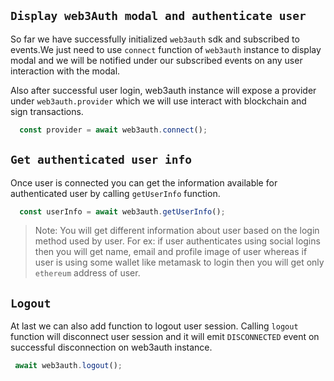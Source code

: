 ## `Display web3Auth modal and authenticate user`

So far we have successfully initialized `web3auth` sdk and subscribed to events.We just need to use `connect` function of `web3auth` instance to display modal and we will be notified under our subscribed events on any user interaction with the modal.

Also after successful user login, web3auth instance will expose a provider under `web3auth.provider`  which we will use interact with blockchain and sign transactions.

```ts
  const provider = await web3auth.connect();
```


## `Get authenticated user info`

Once user is connected you can get the information available for authenticated user by calling `getUserInfo` function.

```ts
  const userInfo = await web3auth.getUserInfo();
```

> Note: You will get different information about user based on the login method used by user. For ex: if user authenticates using social logins then you will get name, email and profile image of user whereas if user is using some wallet like metamask to login then you will get only `ethereum` address of user.

## `Logout`

At last we can also add function to logout user session.
Calling `logout` function will disconnect user session and it will emit `DISCONNECTED` event on successful disconnection on web3auth instance.

```ts
 await web3auth.logout();
```
